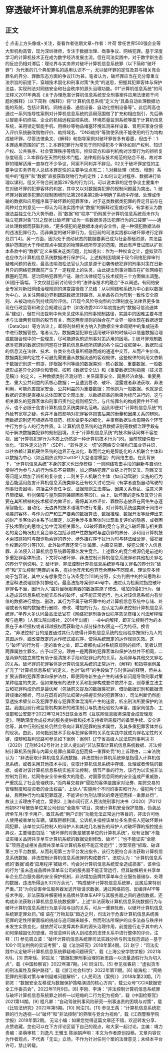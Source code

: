 # 穿透破坏计算机信息系统罪的犯罪客体
## 正文
☝ 点击上方头像或+关注，查看作者往期文章~作者：叶荷 曾任世界500强企业等大型机构高管，现为深圳律师，专注于数据治理、商事争议、网络犯罪。基于深度学习的计算机技术正在成为数字经济发展主流，但在司法实践中，对于数字新生态的反应仍相对滞后：理论界与实务界对破坏计算机信息系统罪（以下简称“破坏罪”）为代表的几个典型罪名的适用认识不一，尤以破坏罪的定性及其与相关竞合罪名的界分、罪数形态方面的争议[1]为甚。笔者认为，破坏罪应当在充分尊重立法宗旨的前提下，穿越技术固化和刑事对策“失灵”的迷思，把握其犯罪客体与保护法益，实现刑法对网络安全和社会秩序的源头治理功能。01“计算机信息系统”的司法释义2011年两高《关于办理危害计算机信息系统安全刑事案件应用法律若干问题的解释》（以下简称《解释》）将“计算机信息系统”定义为“具备自动处理数据功能的系统，包括计算机、网络设备、通信设备、自动化控制设备等”。此后两高也通过一系列指导性案例对计算机信息系统的适用范围做了扩充和相应指引，先后确认智能手机终端、企业的机械远程监控系统、环境质量监测系统等属于计算机信息系统，采用锁定智能手机、用棉纱等物品堵塞环境监测采样设备、冒用买家身份侵入评价系统删改购物评价、劫持域名、“DNS劫持”等致使系统不能使用的行为均构成破坏罪。尽管法律条文、《解释》和指导案例对破坏罪皆多有着墨，但由于：1.本罪适用范围的扩充；2.本罪犯罪行为常见于同时侵犯多个客体如财产权利、知识产权、公共秩序、社会管理秩序等情形，控辩双方和审判机构对涉案行为的辨析复杂度较高；3.本罪存在天然的技术门槛，法律规则与技术规范的贴合不易，故对本罪的理解适用一直存在不少争议，同案不同判并不鲜见。02关于破坏罪定性的主要争议实务界有人总结本罪定性的主要争议点有二：1.对藉处理（修改、增删）系统中的“程序”和“数据”直接获取财物行为的定性；2.如何认定对程序、数据进行处理以谋利，但又不符合刑法第287条的行为[2]。可以说本罪的定性争议主要集中在对破坏罪的犯罪客体的判定，其中又以对数据类犯罪的规制问题最为突出。1. 破坏罪对数据类犯罪的规制困境刑法第286条第2款中明确了系统中存储、处理或传输的数据和应用程序属于破坏罪的犯罪客体，对于这类数据类犯罪的界定目前存在两种对立的意见——即认为司法实践中该“数据”的解释过宽或过窄。有学者认为数据法益独立化乃大势所趋，而“数据”和“程序”“仍附属于计算机信息系统而未作为独立犯罪对象”[3]之现状让破坏罪“成为一些数据类违法犯罪行为的口袋罪”——通过处理数据而获取利益，“更多侵犯的是数据本身的安全性，是一种侵犯数据法益的违法犯罪行为，而非典型的破坏罪行为，但目前的司法实践都以破坏罪进行定罪处罚”[4]。另一方面，因为处于流动状态的数据要素已成为社会基础资源，其法益保护范围远大于传统观点中固定的物理系统所界定的范围，因此有声音试图从扩张本条款中的“数据”定义来解决这类问题，比如提出：作为一种权宜之计，虚拟货币也应作为计算机信息系统数据进行保护[5]。上述规制困境属于现今网络犯罪审判疑难问题的表现，最高法喻海松法官认为这是源于沿袭传统犯罪的刑事对策在日新月异的网络犯罪面前产生了一定程度上的失灵，由此提出刑事对策应在扩张网络犯罪圈的范围、惩治网络犯罪黑产链、融合法律规范与技术规则三个方面做出调整。[6]囿于篇幅，下文仅就目前讨论较少的“法律与技术的融合”予以阐述。有网络安全专家对新旧网络治理规则的演变路径做了总结：从以网络和系统为中心到以数据为中心、从关注网络边界到跟踪数据流转路径、从单品各自为阵到一致性安全原则、从被动响应到持续风险评估。[7]现今风险导向型的治理制度在法律界更多体现在行政监管和政企合规建设当中（如发改委2022年初提出的“数据可信流通体系”建设），但在司法裁判中尚未见成体系的刑事规制路径，实践中的困难主要与技术与法律两套规则的脱节有关，而这两套规则的融合在产业界一般体现在数据运营（DataOps）等方法论上，即将利益相关方纳入到数据全生命周期中的集成链条中进行数据管控。笔者认为，数据类型犯罪在适用破坏罪的时候可以借鉴数据治理或数据合规中的一些理念，尽可能避免前述刑事对策适用的困境。2.破坏罪规制数据类犯罪的数据识别问题在计算机信息系统所搭建的各个端口或框架中，数据形成的信息流在法律、技术、各类业务场景所相融而成的通道中交互，从而产生价值。数据类犯罪的定性不可避免需要遵从数据流通的客观规律，这些规律的利用又依赖于数据识别这一前提，即根据不同等级的数据类别--核心数据、重要数据、一般数据形成差异化的评价和管控。按照《数据安全法》和《重要数据识别指南（征求意见稿）》的定义，三种数据类别泾渭分明：关系国家安全、国民经济命脉、重要民生、重大公共利益的系核心数据；一旦遭到篡改、破坏、泄露或者非法获取、非法利用，可能危害国家安全、公共利益的为重要数据；其他则为一般数据。也就是说数据的识别是直接从总体国家安全观出发，以数据损害的后果为标尺进行的，这与相关罪名的犯罪客体和刑事归责判定规则相契合，与传统罪名的构成要件并不相斥，也不必限于危害计算机信息系统类罪名范畴。因此即便对“计算机信息系统”的外延有宽窄之疑，也并不当然影响对犯罪客体损害后果的衡量和因果关系的辨别。而数据识别还可根据各项规范、标准做更多的细化，并审察数据生命周期各个环节中行为参与人的行为性质。3. 计算机信息系统的边界数据识别等数据治理手段有助于解决数据类犯罪的规制困境，关于“计算机信息系统”的技术解读同样不容忽视，因“计算机犯罪行为本质上仍然是一种计算机技术行为”[8]。当前软硬件趋一体化、“软件定义边界”（SDP）、“软件定义一切”的网络安全架构已属业界共识，以往依赖计算机硬件系统的边界正在淡化，取而代之的是智能化的人机联合主体和以数据为中心（如近期热议的ChatGPT大型语言模型）的网络生态。在此背景下，“计算机信息系统”本身的定义也日渐模糊：一则网络攻击手段的翻新与自动化使得行为参与人的行为性质不易甄别，加之网络犯罪产业链上行刑交叉、刑民交叉等问题又增加了辨析的复杂度；二则关于人机联合主体（如自动驾驶）实施的行为是否能适用危害计算机信息系统类罪名还有较大讨论空间（有学者直指自动驾驶的刑事归责困境，包括主体责任争议、证据规则立法滞后、因果关系紊乱、注意义务界限模糊、科创保障与量刑原则兼顾困难等[9]）。由上，破坏罪的定性及其界分需要在其所根植的技术框架内做评价，需将其法益评价、罪数形态放置在网络生态逐渐智能化、自动化、无边界的技术语境中进行考量，对计算机系统这类属于网络环境类的客体，与作为资产和生产要素的数据算法、数据推理、数据开发等延伸出来的财产类客体的关系予以厘定，以避免涉多重客体时出现重复评价的隐患，或者困于技术固化的思维定势中混淆相关罪名。03破坏罪的竞合与界定1.破坏罪与相关罪名的竞合概况相关竞合罪名包括涉财产性数据时与盗窃罪的界分、涉利用计算机技术索取财物时与敲诈勒索罪的界分、涉外挂程序干扰行为时与非法经营罪、侵犯著作权罪的界分等[10]，此外破坏罪还常与诈骗罪、内幕交易罪、侵犯公民个人信息罪、非法侵入计算机信息系统罪等罪名发生竞合。上述罪名的竞合根源仍是前述的多重犯罪客体所致，下文将以破坏罪、非法控制计算机信息系统罪和其他相关罪名的界分举例说明。2. 破坏罪、非法控制计算机信息系统罪与相关罪名的界分对“破坏”和“非法控制”两罪的关系，有排他互斥和包容竞合两种不同观点，理论界多倾向于包容说，其中又有想象竞合与法条竞合[11]的分野，实务判例中的控辩思路和法官释法说理则多持排他论。最高法指导案例145号中，法院认为检察院指控破坏罪罪名不当，因行为人“虽对目标服务器的数据实施了修改、增加的侵犯行为，但未造成该信息系统功能实质性的破坏，或不能正常运行，也未对该信息系统内有价值的数据进行增加、删改，其行为不属于破坏罪中的对计算机信息系统中存储、处理或者传输的数据进行删除、修改、增加的行为，应认定为非法控制计算机信息系统罪。”学界大多认同最高法法官在《网络犯罪刑事诉讼程序意见暨相关司法解释理解与适用》（人民法院出版社，2014年出版）一书中的解释，即非法控制行为的本质在于未经授权或者超越授权而获取他人部分操作权限这一行为特征。换言之，“非法控制”目的是要通过其行为使得计算机信息系统的应用程序按照行为人的意图运作，或改变既定的运作模式或程序，使得系统既定的运作规则失效。这与“破坏”的行为有一定的重合之处，即二者都构成对系统原规则的损坏。笔者认同两罪属独立罪名，应予以区分。理由一是两罪的犯罪客体和保护法益并不相同，二是两罪的独立属性有助于厘清技术手段和犯罪目的的关系，及两罪与其他交叉罪名的关系。破坏罪的犯罪客体是计算机信息系统的正常运行，《解释》和指导案例虽扩充了“计算机信息系统”的定义，也对“破坏”的手段做了与时俱进的释明，但并未扩展该罪的犯罪客体和保护法益，即便网络新生态产生的诸多新问题导致刑事对策某种程度的失灵，但如果既有的法律关系和犯罪构成要件依然不变，则尊重立法主旨和犯罪构成仍然是最优解（包括前文提及的数据类犯罪，借助数据识别和数据流转规律的解析，可以在既有的刑法框架内把握实然的犯罪客体），司法判断仍然能穿透技术壁垒以及犯罪手段与犯罪客体混淆所产生的迷雾，析出刑法所要保护的法益。我国目前行政监管机构累积的政策制订与执法经验较为丰富，国家网信办、工信部和公安部于2022年12月25日联合发布《互联网信息服务深度合成管理规定》，明确深度合成技术的服务提供者和技术支持者所需履行的备案手续、安全评估等，其中行刑衔接处仍然会导向计算机犯罪的技术属性，及其多重犯罪客体并存的现状。由此，如何甄别技术手段与犯罪客体的关系在实践中就成为罪名定性的关键，控辩和裁判思路可参见如下案例：案例1. 辽宁省高级人民法院刑事判决书（2020）辽刑终242号针对上诉人提出的“非法获取计算机信息系统数据、非法控制计算机系统罪与内幕交易罪应属牵连犯而择一重罪处罚”的上诉理由，二审法院认为：“非法获取计算机信息系统数据、非法控制计算机系统罪是指侵入计算机信息系统，或者采用其他技术手段，获取计算机信息系统中存储、处理或者传输的数据，或者对该计算机信息系统实施非法控制，情节严重的行为，该行为以实施非法控制为目的，给网络安全带来极大的隐患，对国家信息网络的安全造成严重威胁，严重扰乱了社会管理秩序。”而内幕交易罪“侵犯的客体是国家对证券、期货交易的管理制度和投资者的合法权益”，上诉人“实施两个不同的事实和行为，侵犯两个法益，且两种行为均属犯罪既遂，不能评价为刑法理论的牵连犯而择一重罪处罚”，故该上诉理由不成立。案例2. 上海市闵行区人民法院刑事判决书（2020）沪0112刑初821号被告单位某公司创设“全能车”项目，突破计算机安全保护措施，伪装品牌单车月/季卡用户，致其系统“用户识别”功能无法正常运行等目的，非法许可他人使用被害单位车辆，谋取巨额利润。公诉机关指控该单位多名责任人犯破坏罪共同犯罪，该单位实际控制人的辩护人和其他几名被告的辩护人对破坏罪的指控提出异议，主要理由包括：“破坏罪的对象是被害单位的计算机系统”，现有证据“不能证实相关品牌共享单车计算机系统的数据受到修改、破坏”；“也不能证实“全能车”项目造成相关品牌共享单车计算机系统不能正常运行”；涉案项目“抓取、破译第三方平台数据，从而利用第三方平台发出指令，该行为更符合非法获取计算机信息系统数据、非法控制计算机信息系统罪的构成要件”。法院认为：“计算机信息系统的‘数据’或者‘应用程序’被破坏，均会对计算机信息系统安全造成损害”，该单位的行为“虽未造成品牌共享单车公司的服务器不能正常运行，但其破解相关共享单车企业后台服务器的安全保护机制，非法增加品牌共享单车企业服务器储存、处理的数据，违法所得达9,320万余元”，“构成破坏计算机信息系统罪，且属后果特别严重。”其“为向受害单位服务器发送开锁请求数据，通过网络抓包、反编译APP等技术手段，非法获取并解密相关品牌共享单车APP与其服务器之间的通信数据，还构成非法获取计算机信息系统数据罪”。上述“非法获取计算机信息系统数据行为与破坏计算机信息系统行为是手段与目的关系，可从一重罪处断，以破坏计算机信息系统罪定罪处罚。”结 语在“万物互联”趋近之时，司法对于危害计算机信息系统类犯罪的定性所要面临的挑战与追问越来越多，然而刑法所保护的众多法益与秩序并未发生实质变化，就依然可以发挥其朴素的源头治理作用，前提是行走于其中的人如何穿越固化的思维，将信息碎片纳入到动态的法律关系中进行整体的评价。注释：[1] 参见周立波：“破坏计算机信息系统罪司法实践分析与刑法规范调适－基于100个司法判例的实证考察”，载《法治研究》2018年第4期。[2] 赵宁：“司法实践中认定破坏计算机信息系统罪疑难问题研究”，载《上海公安学院学报》2021年8月。[3] 贾斯瑶、郭旨龙：“数据犯罪刑事治理的新思路—以流量造假行为为切入点”，载《中国检察官》2022年第7期。[4] 同注[1]。[5] 参见张春莉：“虚拟货币的刑法属性及保护路径”，载《浙江社会科学》2022年第11期。[6] 喻海松：“网络犯罪的刑事对策与审判疑难问题解析”，《人民司法（案例）》 2018年第23期。[7] 郭灵：“数据安全左移成为数据保护策略演进的核心方向”，载公众号“CCIA数据安全工作委员会”，2022年11月9日。[8] 李刚、李涛：“非法控制计算机信息系统罪与破坏计算机信息系统罪之辨析—以短缩的二行为犯为视角”，载《中国检察官》2021第14期。[9] 程凡卿：“自动驾驶刑事风险研究—刑事追责的困境与对策”，载《比较法研究》2022年第5期。[10] 同注[1]。[11] 参见王禹：“计算机信息系统犯罪的行为透视—以“破坏”和“非法控制”的界限与竞合为视角”，载《江西警察学院学报》2019年第2期。 无讼小编：如果您觉得这篇文章还不错，欢迎转发分享、点赞收藏，您也可以在下方评论区留下自己的观点，和大家一起讨论。主编：靖力责编：梁萌审核：刘逸凡 王雅玉 陈丽娟声明：本文为作者原创投稿，文章内容仅为作者观点，不代表「无讼」立场，不作为针对任何个案的法律意见；未经本平台许可，禁止转载。